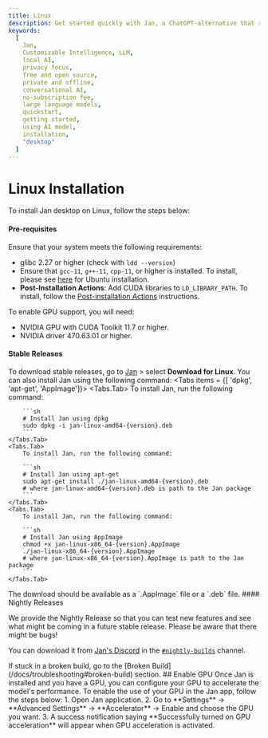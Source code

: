 ```yaml
---
title: Linux
description: Get started quickly with Jan, a ChatGPT-alternative that runs on your own computer, with a local API server. Learn how to install Jan and select an AI model to start chatting.
keywords:
  [
    Jan,
    Customizable Intelligence, LLM,
    local AI,
    privacy focus,
    free and open source,
    private and offline,
    conversational AI,
    no-subscription fee,
    large language models,
    quickstart,
    getting started,
    using AI model,
    installation,
    "desktop"
  ]
---
```




# Linux Installation
To install Jan desktop on Linux, follow the steps below:
#### Pre-requisites
Ensure that your system meets the following requirements:
  - glibc 2.27 or higher (check with `ldd --version`)
  - Ensure that `gcc-11`, `g++-11`, `cpp-11`, or higher is installed. To install, please see [here](https://gcc.gnu.org/projects/cxx-status.html#cxx17) for Ubuntu installation.
  - **Post-Installation Actions**: Add CUDA libraries to `LD_LIBRARY_PATH`. To install, follow the [Post-installation Actions](https://docs.nvidia.com/cuda/cuda-installation-guide-linux/index.html#post-installation-actions) instructions.

To enable GPU support, you will need:
  - NVIDIA GPU with CUDA Toolkit 11.7 or higher.
  - NVIDIA driver 470.63.01 or higher.

#### Stable Releases

To download stable releases, go to [Jan](https://jan.ai/) > select **Download for Linux**. You can also install Jan using the following command:
<Tabs items = {[ 'dpkg', 'apt-get', 'AppImage']}>
    <Tabs.Tab>
        To install Jan, run the following command:

        ```sh
        # Install Jan using dpkg
        sudo dpkg -i jan-linux-amd64-{version}.deb
        ```
    </Tabs.Tab>
    <Tabs.Tab>
        To install Jan, run the following command:

        ```sh
        # Install Jan using apt-get
        sudo apt-get install ./jan-linux-amd64-{version}.deb
        # where jan-linux-amd64-{version}.deb is path to the Jan package
        ```
    </Tabs.Tab>
    <Tabs.Tab>
        To install Jan, run the following command:

        ```sh
        # Install Jan using AppImage
        chmod +x jan-linux-x86_64-{version}.AppImage
        ./jan-linux-x86_64-{version}.AppImage
        # where jan-linux-x86_64-{version}.AppImage is path to the Jan package
        ```
    </Tabs.Tab>
</Tabs>

<Callout type='info'>
The download should be available as a `.AppImage` file or a `.deb` file.
</Callout>
#### Nightly Releases

We provide the Nightly Release so that you can test new features and see what might be coming in a future stable release. Please be aware that there might be bugs!

You can download it from [Jan's Discord](https://discord.gg/FTk2MvZwJH) in the [`#nightly-builds`](https://discord.gg/q8szebnxZ7) channel.

<Callout type="warning" emoji="⚠️">
  If stuck in a broken build, go to the [Broken Build](/docs/troubleshooting#broken-build) section.
</Callout>
## Enable GPU
Once Jan is installed and you have a GPU, you can configure your GPU to accelerate the model's performance. To enable the use of your GPU in the Jan app, follow the steps below:
1. Open Jan application.
2. Go to **Settings** -> **Advanced Settings** -> **Accelerator** -> Enable and choose the GPU you want.
3. A success notification saying **Successfully turned on GPU acceleration** will appear when GPU acceleration is activated.
